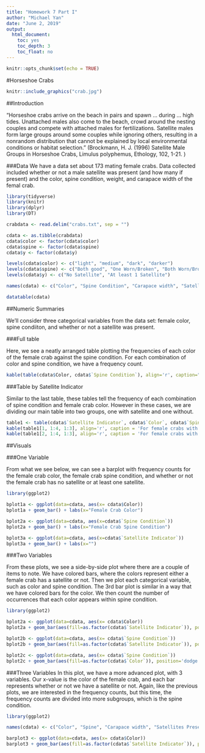 ---
title: "Homework 7 Part I"
author: "Michael Yan"
date: "June 2, 2019"
output: 
  html_document:
    toc: yes
    toc_depth: 3
    toc_float: no
---

```{r setup, include=FALSE}
knitr::opts_chunk$set(echo = TRUE)
```

#Horseshoe Crabs
```{r crab, echo=FALSE, message=FALSE, warning=FALSE}
knitr::include_graphics("crab.jpg")
```

##Introduction

"Horseshoe crabs arrive on the beach in pairs and spawn ... during ... high tides. Unattached males also come to the beach, crowd around the nesting couples and compete with attached males for fertilizations. Satellite males form large groups around some couples while ignoring others, resulting in a nonrandom distribution that cannot be explained by local environmental conditions or habitat selection." (Brockmann, H. J. (1996) Satellite Male Groups in Horseshoe Crabs, Limulus polyphemus, Ethology, 102, 1-21. )

###Data
We have a data set about 173 mating female crabs. Data collected included whether or not a male satellite was present (and how many if present) and the color, spine condition, weight, and carapace width of the femal crab.

```{r data, echo=FALSE, message=FALSE, warning=FALSE}
library(tidyverse)
library(knitr)
library(dplyr)
library(DT)

crabdata <- read.delim("crabs.txt", sep = "")

cdata <- as.tibble(crabdata)
cdata$color <- factor(cdata$color)
cdata$spine <- factor(cdata$spine)
cdata$y <- factor(cdata$y)

levels(cdata$color) <- c("light", "medium", "dark", "darker")
levels(cdata$spine) <- c("Both good", "One Worn/Broken", "Both Worn/Broken")
levels(cdata$y) <- c("No Satellite", "At least 1 Satellite")

names(cdata) <- c("Color", "Spine Condition", "Carapace width", "Satellites Present", "Weight", "Satellite Indicator")

datatable(cdata)
```

##Numeric Summaries

We'll consider three categorical variables from the data set: female color, spine condiiton, and whether or not a satellite was present. 

###Full table

Here, we see a neatly arranged table plotting the frequencies of each color of the female crab against the spine condition. For each combination of color and spine condition, we have a frequency count. 

```{r fulltable, echo=FALSE, warning=FALSE, message=FALSE}
kable(table(cdata$Color, cdata$`Spine Condition`), align='r', caption="Color and Spine condition information")
```

###Table by Satellite Indicator

Similar to the last table, these tables tell the frequency of each combination of spine condition and female crab color. However in these cases, we are dividing our main table into two groups, one with satellite and one without. 

```{r nosattable, echo=FALSE, message=FALSE, warning=FALSE}
table1 <- table(cdata$`Satellite Indicator`, cdata$`Color`, cdata$`Spine Condition`)
kable(table1[1, 1:4, 1:3], align='r', caption = 'For female crabs with no satellite')
kable(table1[2, 1:4, 1:3], align='r', caption = 'For female crabs with at least one satellite')
```

##Visuals

###One Variable

From what we see below, we can see a barplot with frequency counts for the female crab color, the female crab spine condition, and whether or not the female crab has no satellite or at least one satellite. 

```{r barplot1, echo=FALSE, message=FALSE, warning=FALSE}
library(ggplot2)

bplot1a <- ggplot(data=cdata, aes(x= cdata$Color))
bplot1a + geom_bar() + labs(x="Female Crab Color")

bplot2a <- ggplot(data=cdata, aes(x=cdata$`Spine Condition`))
bplot2a + geom_bar() + labs(x="Female Crab Spine Condition")

bplot3a <- ggplot(data=cdata, aes(x=cdata$`Satellite Indicator`))
bplot3a + geom_bar() + labs(x="")
```

###Two Variables

From these plots, we see a side-by-side plot where there are a couple of items to note. We have colored bars, where the colors represent either a female crab has a satellite or not. Then we plot each categorical variable, such as color and spine condition. The 3rd bar plot is similar in a way that we have colored bars for the color. We then count the number of occurrences that each color appears within spine condition. 

```{r barplot2, echo=FALSE, message=FALSE, warning=FALSE}
library(ggplot2)

bplot2a <- ggplot(data=cdata, aes(x= cdata$Color))
bplot2a + geom_bar(aes(fill=as.factor(cdata$`Satellite Indicator`)), position='dodge') + scale_fill_discrete(name="") + labs(x="Female Crab Color")

bplot2b <- ggplot(data=cdata, aes(x= cdata$`Spine Condition`))
bplot2b + geom_bar(aes(fill=as.factor(cdata$`Satellite Indicator`)), position='dodge') + scale_fill_discrete(name="") + labs(x="Female Crab Spine Condition")

bplot2c <- ggplot(data=cdata, aes(x= cdata$`Spine Condition`))
bplot2c + geom_bar(aes(fill=as.factor(cdata$`Color`)), position='dodge') + scale_fill_discrete(name="Female Crab Color", labels=c("light", "medium", "dark", "darker")) + labs(x="Female Crab Spine Condition")
```

###Three Variables
In this plot, we have a more advanced plot, with 3 variables. Our x-value is the color of the female crab, and each bar represents whether or not we have a satellite or not. Again, like the previous plots, we are interested in the frequency counts, but this time, the frequency counts are divided into more subgroups, which is the spine condition. 

```{r barplot3, echo=FALSE, message=FALSE, warning=FALSE}
library(ggplot2)

names(cdata) <- c("Color", "Spine", "Carapace width", "Satellites Present", "Weight", "Satellite Indicator")

barplot3 <- ggplot(data=cdata, aes(x= cdata$Color))
barplot3 + geom_bar(aes(fill=as.factor(cdata$`Satellite Indicator`)), position='dodge') + labs(x="Female Crab Color") + scale_fill_discrete(name="") + facet_grid(. ~ `Spine`,  labeller=label_both)
```
